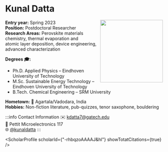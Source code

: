 

# Kunal Datta

<img src={profImage} width="200" align="right"/> 

**Entry year:** Spring 2023<br/>
**Position:** Postdoctoral Researcher<br/>
**Research Areas:** Perovskite materials chemistry, thermal evaporation and<br/> atomic layer deposition, device engineering, advanced characterization 

**Degrees 🎓:**
- Ph.D. Applied Physics – Eindhoven University of Technology 
- M.Sc. Sustainable Energy Technology – Eindhoven University of Technology 
- B.Tech. Chemical Engineering – SRM University 

**Hometown:** 🏡 Agartala/Vadodara, India <br/>
**Hobbies:** Non-fiction literature, pub-quizzes, tenor saxophone, bouldering 

:::info Contact Information
✉️ kdatta7@gatech.edu <br/>
🏢 Pettit Microelectronics 117 <br/>
🌐 [@kunaldatta](https://twitter.com/kunaldatta)
:::

<ScholarProfile scholarId={"-rhbqzoAAAAJ&hl"} showTotatCitations={true} />
